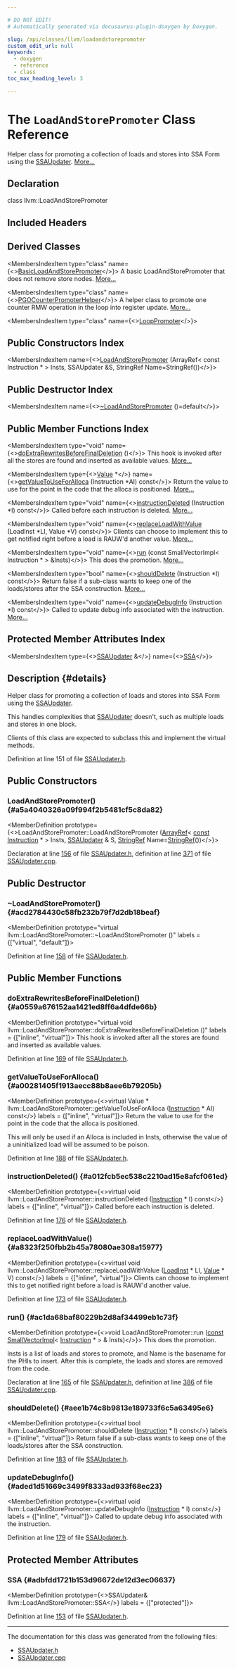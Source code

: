 ```yaml
---

# DO NOT EDIT!
# Automatically generated via docusaurus-plugin-doxygen by Doxygen.

slug: /api/classes/llvm/loadandstorepromoter
custom_edit_url: null
keywords:
  - doxygen
  - reference
  - class
toc_max_heading_level: 3

---
```





# The `LoadAndStorePromoter` Class Reference

<DoxygenPage pluginConfig={pluginConfig}>

Helper class for promoting a collection of loads and stores into SSA Form using the <a href="/docs/api/classes/llvm/ssaupdater">SSAUpdater</a>. <a href="#details">More...</a>

## Declaration

<CodeBlock>class llvm::LoadAndStorePromoter</CodeBlock>

## Included Headers

<IncludesList>
<IncludesListItem
  filePath="llvm/Transforms/Utils/SSAUpdater.h"
  permalink="/docs/api/files/include/include/llvm/include/llvm/transforms/include/llvm/transforms/utils/ssaupdater-h"
  isLocal="true" />
</IncludesList>

## Derived Classes

<MembersIndex>

<MembersIndexItem
  type="class"
  name={<><a href="/docs/api/classes/basicloadandstorepromoter">BasicLoadAndStorePromoter</a></>}>
A basic LoadAndStorePromoter that does not remove store nodes. <a href="/docs/api/classes/basicloadandstorepromoter/#details">More...</a>
</MembersIndexItem>

<MembersIndexItem
  type="class"
  name={<><a href="/docs/api/classes/anonymous-namespace-instrprofiling-cpp-/pgocounterpromoterhelper">PGOCounterPromoterHelper</a></>}>
A helper class to promote one counter RMW operation in the loop into register update. <a href="/docs/api/classes/anonymous-namespace-instrprofiling-cpp-/pgocounterpromoterhelper/#details">More...</a>
</MembersIndexItem>

<MembersIndexItem
  type="class"
  name={<><a href="/docs/api/classes/anonymous-namespace-licm-cpp-/looppromoter">LoopPromoter</a></>}>
</MembersIndexItem>

</MembersIndex>

## Public Constructors Index

<MembersIndex>

<MembersIndexItem
  name={<><a href="#a5a4040326a09f994f2b5481cf5c8da82">LoadAndStorePromoter</a> (ArrayRef&lt; const Instruction &#42; &gt; Insts, SSAUpdater &amp;S, StringRef Name=StringRef())</>}>
</MembersIndexItem>

</MembersIndex>

## Public Destructor Index

<MembersIndex>

<MembersIndexItem
  name={<><a href="#acd2784430c58fb232b79f7d2db18beaf">~LoadAndStorePromoter</a> ()=default</>}>
</MembersIndexItem>

</MembersIndex>

## Public Member Functions Index

<MembersIndex>

<MembersIndexItem
  type="void"
  name={<><a href="#a0559a676152aa1421ed8ff6a4dfde66b">doExtraRewritesBeforeFinalDeletion</a> ()</>}>
This hook is invoked after all the stores are found and inserted as available values. <a href="#a0559a676152aa1421ed8ff6a4dfde66b">More...</a>
</MembersIndexItem>

<MembersIndexItem
  type={<><a href="/docs/api/classes/llvm/value">Value</a> &#42;</>}
  name={<><a href="#a00281405f1913aecc88b8aee6b79205b">getValueToUseForAlloca</a> (Instruction &#42;AI) const</>}>
Return the value to use for the point in the code that the alloca is positioned. <a href="#a00281405f1913aecc88b8aee6b79205b">More...</a>
</MembersIndexItem>

<MembersIndexItem
  type="void"
  name={<><a href="#a012fcb5ec538c2210ad15e8afcf061ed">instructionDeleted</a> (Instruction &#42;I) const</>}>
Called before each instruction is deleted. <a href="#a012fcb5ec538c2210ad15e8afcf061ed">More...</a>
</MembersIndexItem>

<MembersIndexItem
  type="void"
  name={<><a href="#a8323f250fbb2b45a78080ae308a15977">replaceLoadWithValue</a> (LoadInst &#42;LI, Value &#42;V) const</>}>
Clients can choose to implement this to get notified right before a load is RAUW&#39;d another value. <a href="#a8323f250fbb2b45a78080ae308a15977">More...</a>
</MembersIndexItem>

<MembersIndexItem
  type="void"
  name={<><a href="#ac1da68baf80229b2d8af34499eb1c73f">run</a> (const SmallVectorImpl&lt; Instruction &#42; &gt; &amp;Insts)</>}>
This does the promotion. <a href="#ac1da68baf80229b2d8af34499eb1c73f">More...</a>
</MembersIndexItem>

<MembersIndexItem
  type="bool"
  name={<><a href="#aee1b74c8b9813e189733f6c5a63495e6">shouldDelete</a> (Instruction &#42;I) const</>}>
Return false if a sub-class wants to keep one of the loads/stores after the SSA construction. <a href="#aee1b74c8b9813e189733f6c5a63495e6">More...</a>
</MembersIndexItem>

<MembersIndexItem
  type="void"
  name={<><a href="#aded1d51669c3499f8333ad933f68ec23">updateDebugInfo</a> (Instruction &#42;I) const</>}>
Called to update debug info associated with the instruction. <a href="#aded1d51669c3499f8333ad933f68ec23">More...</a>
</MembersIndexItem>

</MembersIndex>

## Protected Member Attributes Index

<MembersIndex>

<MembersIndexItem
  type={<><a href="/docs/api/classes/llvm/ssaupdater">SSAUpdater</a> &amp;</>}
  name={<><a href="#adbfdd1721b153d96672de12d3ec06637">SSA</a></>}>
</MembersIndexItem>

</MembersIndex>

## Description {#details}

Helper class for promoting a collection of loads and stores into SSA Form using the <a href="/docs/api/classes/llvm/ssaupdater">SSAUpdater</a>.

This handles complexities that <a href="/docs/api/classes/llvm/ssaupdater">SSAUpdater</a> doesn&#39;t, such as multiple loads and stores in one block.

Clients of this class are expected to subclass this and implement the virtual methods.

Definition at line 151 of file <a href="/docs/api/files/include/include/llvm/include/llvm/transforms/include/llvm/transforms/utils/ssaupdater-h">SSAUpdater.h</a>.

<SectionDefinition>

## Public Constructors

### LoadAndStorePromoter() {#a5a4040326a09f994f2b5481cf5c8da82}

<MemberDefinition
  prototype={<>LoadAndStorePromoter::LoadAndStorePromoter (<a href="/docs/api/classes/llvm/arrayref">ArrayRef</a>&lt; <a href="/docs/api/files/lib/lib/target/lib/target/aarch64/aarch64promoteconstant-cpp/#a90f8350fecae261c25be85d38b451bff">const</a> <a href="/docs/api/classes/llvm/instruction">Instruction</a> &#42; &gt; Insts, <a href="/docs/api/classes/llvm/ssaupdater">SSAUpdater</a> &amp; S, <a href="/docs/api/classes/llvm/stringref">StringRef</a> Name=<a href="/docs/api/classes/llvm/stringref">StringRef</a>())</>}>

Declaration at line <a href="/docs/api/files/include/include/llvm/include/llvm/transforms/include/llvm/transforms/utils/ssaupdater-h/#l00156">156</a> of file <a href="/docs/api/files/include/include/llvm/include/llvm/transforms/include/llvm/transforms/utils/ssaupdater-h">SSAUpdater.h</a>, definition at line <a href="/docs/api/files/lib/lib/transforms/lib/transforms/utils/ssaupdater-cpp/#l00371">371</a> of file <a href="/docs/api/files/lib/lib/transforms/lib/transforms/utils/ssaupdater-cpp">SSAUpdater.cpp</a>.
</MemberDefinition>

</SectionDefinition>

<SectionDefinition>

## Public Destructor

### ~LoadAndStorePromoter() {#acd2784430c58fb232b79f7d2db18beaf}

<MemberDefinition
  prototype="virtual llvm::LoadAndStorePromoter::~LoadAndStorePromoter ()"
  labels = {["virtual", "default"]}>

Definition at line <a href="/docs/api/files/include/include/llvm/include/llvm/transforms/include/llvm/transforms/utils/ssaupdater-h/#l00158">158</a> of file <a href="/docs/api/files/include/include/llvm/include/llvm/transforms/include/llvm/transforms/utils/ssaupdater-h">SSAUpdater.h</a>.
</MemberDefinition>

</SectionDefinition>

<SectionDefinition>

## Public Member Functions

### doExtraRewritesBeforeFinalDeletion() {#a0559a676152aa1421ed8ff6a4dfde66b}

<MemberDefinition
  prototype="virtual void llvm::LoadAndStorePromoter::doExtraRewritesBeforeFinalDeletion ()"
  labels = {["inline", "virtual"]}>
This hook is invoked after all the stores are found and inserted as available values.

Definition at line <a href="/docs/api/files/include/include/llvm/include/llvm/transforms/include/llvm/transforms/utils/ssaupdater-h/#l00169">169</a> of file <a href="/docs/api/files/include/include/llvm/include/llvm/transforms/include/llvm/transforms/utils/ssaupdater-h">SSAUpdater.h</a>.
</MemberDefinition>

### getValueToUseForAlloca() {#a00281405f1913aecc88b8aee6b79205b}

<MemberDefinition
  prototype={<>virtual Value &#42; llvm::LoadAndStorePromoter::getValueToUseForAlloca (<a href="/docs/api/classes/llvm/instruction">Instruction</a> &#42; AI) const</>}
  labels = {["inline", "virtual"]}>
Return the value to use for the point in the code that the alloca is positioned.

This will only be used if an Alloca is included in Insts, otherwise the value of a uninitialized load will be assumed to be poison.

Definition at line <a href="/docs/api/files/include/include/llvm/include/llvm/transforms/include/llvm/transforms/utils/ssaupdater-h/#l00188">188</a> of file <a href="/docs/api/files/include/include/llvm/include/llvm/transforms/include/llvm/transforms/utils/ssaupdater-h">SSAUpdater.h</a>.
</MemberDefinition>

### instructionDeleted() {#a012fcb5ec538c2210ad15e8afcf061ed}

<MemberDefinition
  prototype={<>virtual void llvm::LoadAndStorePromoter::instructionDeleted (<a href="/docs/api/classes/llvm/instruction">Instruction</a> &#42; I) const</>}
  labels = {["inline", "virtual"]}>
Called before each instruction is deleted.

Definition at line <a href="/docs/api/files/include/include/llvm/include/llvm/transforms/include/llvm/transforms/utils/ssaupdater-h/#l00176">176</a> of file <a href="/docs/api/files/include/include/llvm/include/llvm/transforms/include/llvm/transforms/utils/ssaupdater-h">SSAUpdater.h</a>.
</MemberDefinition>

### replaceLoadWithValue() {#a8323f250fbb2b45a78080ae308a15977}

<MemberDefinition
  prototype={<>virtual void llvm::LoadAndStorePromoter::replaceLoadWithValue (<a href="/docs/api/classes/llvm/loadinst">LoadInst</a> &#42; LI, <a href="/docs/api/classes/llvm/value">Value</a> &#42; V) const</>}
  labels = {["inline", "virtual"]}>
Clients can choose to implement this to get notified right before a load is RAUW&#39;d another value.

Definition at line <a href="/docs/api/files/include/include/llvm/include/llvm/transforms/include/llvm/transforms/utils/ssaupdater-h/#l00173">173</a> of file <a href="/docs/api/files/include/include/llvm/include/llvm/transforms/include/llvm/transforms/utils/ssaupdater-h">SSAUpdater.h</a>.
</MemberDefinition>

### run() {#ac1da68baf80229b2d8af34499eb1c73f}

<MemberDefinition
  prototype={<>void LoadAndStorePromoter::run (<a href="/docs/api/files/lib/lib/target/lib/target/aarch64/aarch64promoteconstant-cpp/#a90f8350fecae261c25be85d38b451bff">const</a> <a href="/docs/api/classes/llvm/smallvectorimpl">SmallVectorImpl</a>&lt; <a href="/docs/api/classes/llvm/instruction">Instruction</a> &#42; &gt; &amp; Insts)</>}>
This does the promotion.

Insts is a list of loads and stores to promote, and Name is the basename for the PHIs to insert. After this is complete, the loads and stores are removed from the code.

Declaration at line <a href="/docs/api/files/include/include/llvm/include/llvm/transforms/include/llvm/transforms/utils/ssaupdater-h/#l00165">165</a> of file <a href="/docs/api/files/include/include/llvm/include/llvm/transforms/include/llvm/transforms/utils/ssaupdater-h">SSAUpdater.h</a>, definition at line <a href="/docs/api/files/lib/lib/transforms/lib/transforms/utils/ssaupdater-cpp/#l00386">386</a> of file <a href="/docs/api/files/lib/lib/transforms/lib/transforms/utils/ssaupdater-cpp">SSAUpdater.cpp</a>.
</MemberDefinition>

### shouldDelete() {#aee1b74c8b9813e189733f6c5a63495e6}

<MemberDefinition
  prototype={<>virtual bool llvm::LoadAndStorePromoter::shouldDelete (<a href="/docs/api/classes/llvm/instruction">Instruction</a> &#42; I) const</>}
  labels = {["inline", "virtual"]}>
Return false if a sub-class wants to keep one of the loads/stores after the SSA construction.

Definition at line <a href="/docs/api/files/include/include/llvm/include/llvm/transforms/include/llvm/transforms/utils/ssaupdater-h/#l00183">183</a> of file <a href="/docs/api/files/include/include/llvm/include/llvm/transforms/include/llvm/transforms/utils/ssaupdater-h">SSAUpdater.h</a>.
</MemberDefinition>

### updateDebugInfo() {#aded1d51669c3499f8333ad933f68ec23}

<MemberDefinition
  prototype={<>virtual void llvm::LoadAndStorePromoter::updateDebugInfo (<a href="/docs/api/classes/llvm/instruction">Instruction</a> &#42; I) const</>}
  labels = {["inline", "virtual"]}>
Called to update debug info associated with the instruction.

Definition at line <a href="/docs/api/files/include/include/llvm/include/llvm/transforms/include/llvm/transforms/utils/ssaupdater-h/#l00179">179</a> of file <a href="/docs/api/files/include/include/llvm/include/llvm/transforms/include/llvm/transforms/utils/ssaupdater-h">SSAUpdater.h</a>.
</MemberDefinition>

</SectionDefinition>

<SectionDefinition>

## Protected Member Attributes

### SSA {#adbfdd1721b153d96672de12d3ec06637}

<MemberDefinition
  prototype={<>SSAUpdater&amp; llvm::LoadAndStorePromoter::SSA</>}
  labels = {["protected"]}>

Definition at line <a href="/docs/api/files/include/include/llvm/include/llvm/transforms/include/llvm/transforms/utils/ssaupdater-h/#l00153">153</a> of file <a href="/docs/api/files/include/include/llvm/include/llvm/transforms/include/llvm/transforms/utils/ssaupdater-h">SSAUpdater.h</a>.
</MemberDefinition>

</SectionDefinition>

<hr/>

The documentation for this class was generated from the following files:

<ul>
<li><a href="/docs/api/files/include/include/llvm/include/llvm/transforms/include/llvm/transforms/utils/ssaupdater-h">SSAUpdater.h</a></li>
<li><a href="/docs/api/files/lib/lib/transforms/lib/transforms/utils/ssaupdater-cpp">SSAUpdater.cpp</a></li>
</ul>

</DoxygenPage>
